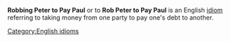 '''Robbing Peter to Pay Paul''' or to '''Rob Peter to Pay Paul''' is an English [[idiom]] referring to taking money from one party to pay one's debt to another.


[[Category:English idioms]]
{{lang-stub}}
{{vocab-stub}}